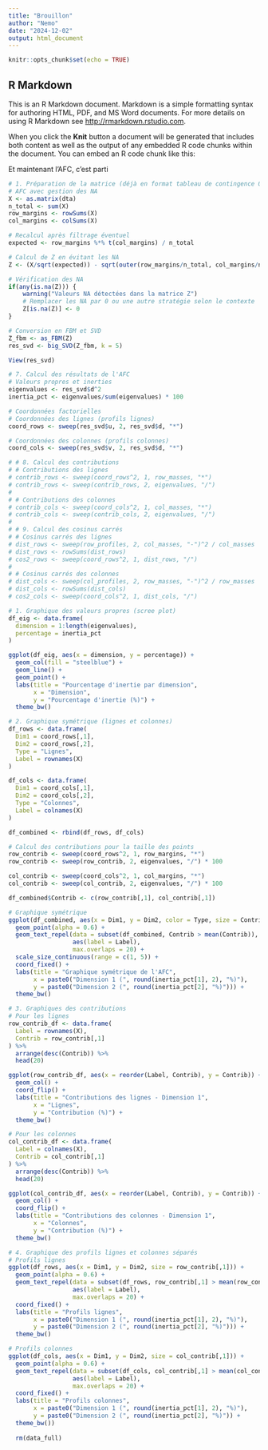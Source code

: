 ```yaml
---
title: "Brouillon"
author: "Nemo"
date: "2024-12-02"
output: html_document
---
```


```r
knitr::opts_chunk$set(echo = TRUE)
```

## R Markdown

This is an R Markdown document. Markdown is a simple formatting syntax for authoring HTML, PDF, and MS Word documents. For more details on using R Markdown see <http://rmarkdown.rstudio.com>.

When you click the **Knit** button a document will be generated that includes both content as well as the output of any embedded R code chunks within the document. You can embed an R code chunk like this:

Et maintenant l'AFC, c'est parti
```r
# 1. Préparation de la matrice (déjà en format tableau de contingence 0/1)
# AFC avec gestion des NA
X <- as.matrix(dta)
n_total <- sum(X)
row_margins <- rowSums(X)
col_margins <- colSums(X)

# Recalcul après filtrage éventuel
expected <- row_margins %*% t(col_margins) / n_total

# Calcul de Z en évitant les NA
Z <- (X/sqrt(expected)) - sqrt(outer(row_margins/n_total, col_margins/n_total))

# Vérification des NA
if(any(is.na(Z))) {
    warning("Valeurs NA détectées dans la matrice Z")
    # Remplacer les NA par 0 ou une autre stratégie selon le contexte
    Z[is.na(Z)] <- 0
}

# Conversion en FBM et SVD
Z_fbm <- as_FBM(Z)
res_svd <- big_SVD(Z_fbm, k = 5)

View(res_svd)

# 7. Calcul des résultats de l'AFC
# Valeurs propres et inerties
eigenvalues <- res_svd$d^2
inertia_pct <- eigenvalues/sum(eigenvalues) * 100

# Coordonnées factorielles
# Coordonnées des lignes (profils lignes)
coord_rows <- sweep(res_svd$u, 2, res_svd$d, "*")

# Coordonnées des colonnes (profils colonnes)
coord_cols <- sweep(res_svd$v, 2, res_svd$d, "*")

# # 8. Calcul des contributions
# # Contributions des lignes
# contrib_rows <- sweep(coord_rows^2, 1, row_masses, "*")
# contrib_rows <- sweep(contrib_rows, 2, eigenvalues, "/")
# 
# # Contributions des colonnes
# contrib_cols <- sweep(coord_cols^2, 1, col_masses, "*")
# contrib_cols <- sweep(contrib_cols, 2, eigenvalues, "/")
# 
# # 9. Calcul des cosinus carrés
# # Cosinus carrés des lignes
# dist_rows <- sweep(row_profiles, 2, col_masses, "-")^2 / col_masses
# dist_rows <- rowSums(dist_rows)
# cos2_rows <- sweep(coord_rows^2, 1, dist_rows, "/")
# 
# # Cosinus carrés des colonnes
# dist_cols <- sweep(col_profiles, 2, row_masses, "-")^2 / row_masses
# dist_cols <- rowSums(dist_cols)
# cos2_cols <- sweep(coord_cols^2, 1, dist_cols, "/")


```

```r
# 1. Graphique des valeurs propres (scree plot)
df_eig <- data.frame(
  dimension = 1:length(eigenvalues),
  percentage = inertia_pct
)

ggplot(df_eig, aes(x = dimension, y = percentage)) +
  geom_col(fill = "steelblue") +
  geom_line() +
  geom_point() +
  labs(title = "Pourcentage d'inertie par dimension",
       x = "Dimension",
       y = "Pourcentage d'inertie (%)") +
  theme_bw()
```

```r
# 2. Graphique symétrique (lignes et colonnes)
df_rows <- data.frame(
  Dim1 = coord_rows[,1],
  Dim2 = coord_rows[,2],
  Type = "Lignes",
  Label = rownames(X)
)

df_cols <- data.frame(
  Dim1 = coord_cols[,1],
  Dim2 = coord_cols[,2],
  Type = "Colonnes",
  Label = colnames(X)
)

df_combined <- rbind(df_rows, df_cols)

# Calcul des contributions pour la taille des points
row_contrib <- sweep(coord_rows^2, 1, row_margins, "*")
row_contrib <- sweep(row_contrib, 2, eigenvalues, "/") * 100

col_contrib <- sweep(coord_cols^2, 1, col_margins, "*")
col_contrib <- sweep(col_contrib, 2, eigenvalues, "/") * 100

df_combined$Contrib <- c(row_contrib[,1], col_contrib[,1])

# Graphique symétrique
ggplot(df_combined, aes(x = Dim1, y = Dim2, color = Type, size = Contrib, label = Label)) +
  geom_point(alpha = 0.6) +
  geom_text_repel(data = subset(df_combined, Contrib > mean(Contrib)),
                  aes(label = Label),
                  max.overlaps = 20) +
  scale_size_continuous(range = c(1, 5)) +
  coord_fixed() +
  labs(title = "Graphique symétrique de l'AFC",
       x = paste0("Dimension 1 (", round(inertia_pct[1], 2), "%)"),
       y = paste0("Dimension 2 (", round(inertia_pct[2], "%)"))) +
  theme_bw()
```
  
```r
# 3. Graphiques des contributions
# Pour les lignes
row_contrib_df <- data.frame(
  Label = rownames(X),
  Contrib = row_contrib[,1]
) %>%
  arrange(desc(Contrib)) %>%
  head(20)

ggplot(row_contrib_df, aes(x = reorder(Label, Contrib), y = Contrib)) +
  geom_col() +
  coord_flip() +
  labs(title = "Contributions des lignes - Dimension 1",
       x = "Lignes",
       y = "Contribution (%)") +
  theme_bw()

# Pour les colonnes
col_contrib_df <- data.frame(
  Label = colnames(X),
  Contrib = col_contrib[,1]
) %>%
  arrange(desc(Contrib)) %>%
  head(20)

ggplot(col_contrib_df, aes(x = reorder(Label, Contrib), y = Contrib)) +
  geom_col() +
  coord_flip() +
  labs(title = "Contributions des colonnes - Dimension 1",
       x = "Colonnes",
       y = "Contribution (%)") +
  theme_bw()
```

```r
# 4. Graphique des profils lignes et colonnes séparés
# Profils lignes
ggplot(df_rows, aes(x = Dim1, y = Dim2, size = row_contrib[,1])) +
  geom_point(alpha = 0.6) +
  geom_text_repel(data = subset(df_rows, row_contrib[,1] > mean(row_contrib[,1])),
                  aes(label = Label),
                  max.overlaps = 20) +
  coord_fixed() +
  labs(title = "Profils lignes",
       x = paste0("Dimension 1 (", round(inertia_pct[1], 2), "%)"),
       y = paste0("Dimension 2 (", round(inertia_pct[2], "%)"))) +
  theme_bw()

# Profils colonnes
ggplot(df_cols, aes(x = Dim1, y = Dim2, size = col_contrib[,1])) +
  geom_point(alpha = 0.6) +
  geom_text_repel(data = subset(df_cols, col_contrib[,1] > mean(col_contrib[,1])),
                  aes(label = Label),
                  max.overlaps = 20) +
  coord_fixed() +
  labs(title = "Profils colonnes",
       x = paste0("Dimension 1 (", round(inertia_pct[1], 2), "%)"),
       y = paste0("Dimension 2 (", round(inertia_pct[2], "%)")) +
  theme_bw())
  
  rm(data_full)
  
```
